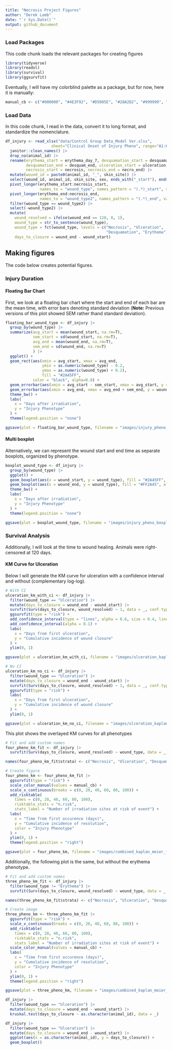 ```yaml
---
title: "Necrosis Project Figures"
author: "Derek Lamb"
date: "`r Sys.Date()`"
output: github_document
---
```


### Load Packages
This code chunk loads the relevant packages for creating figures 
```r
library(tidyverse)
library(readxl)
library(survival)
library(ggsurvfit)
```

Eventually, I will have my colorblind palette as a package, but for now, here it is manually:

```r
manual_cb <- c("#000000", "#4E3F92", "#D5005E", "#28A2D2", "#999999", "#009B77", "#CC49A7",   "#00739E", "#862AAF", "#666666")
```


### Load Data
In this code chunk, I read in the data, convert it to long format, and standardize the nomenclature.
```r
df_injury <- read_xlsx("data/Control Group Data_Model Ver.xlsx",
                    sheet="Clinical Onset of Injury Pheno", range="A1:K36") |> 
  janitor::clean_names() |> 
  drop_na(animal_id) |> 
  rename(erythema_start = erythema_day_7, desquamation_start = desquamation, 
         desquamation_end = desquam_end, ulceration_start = ulceration, ulceration_end = ulc_end,
         necrosis_start = necrosis, necrosis_end = necro_end) |> 
  mutate(wound_id = paste0(animal_id, "_", skin_site)) |> 
  select(wound_id, animal_id, skin_site, sex, ends_with("_start"), ends_with("_end")) |> 
  pivot_longer(erythema_start:necrosis_start,
               names_to = "wound_type", names_pattern = "(.*)_start", values_to = "wound_start") |> 
  pivot_longer(erythema_end:necrosis_end,
               names_to = "wound_type2", names_pattern = "(.*)_end", values_to = "wound_end") |> 
  filter(wound_type == wound_type2) |> 
  select(-wound_type2) |> 
  mutate(
    wound_resolved = ifelse(wound_end == 120, 0, 1),
    wound_type = str_to_sentence(wound_type),
    wound_type = fct(wound_type, levels = c("Necrosis", "Ulceration", 
                                            "Desquamation", "Erythema")),
    days_to_closure = wound_end - wound_start)
```


## Making figures
The code below creates potential figures.

### Injury Duration

#### Floating Bar Chart
First, we look at a floating bar chart where the start and end of each bar are the mean time, with error bars denoting standard deviation (**Note:** Previous versions of this plot showed SEM rather thand standard deviation).

```r
floating_bar_wound_type <- df_injury |> 
  group_by(wound_type) |> 
  summarize(avg_start = mean(wound_start, na.rm=T), 
            sem_start = sd(wound_start, na.rm=T),
            avg_end = mean(wound_end, na.rm=T),
            sem_end = sd(wound_end, na.rm=T)
            ) |> 
  ggplot() +
  geom_rect(aes(xmin = avg_start, xmax = avg_end, 
                ymin = as.numeric(wound_type) - 0.2, 
                ymax = as.numeric(wound_type) + 0.2),
                fill = "#2A45FF", 
            color = "black", alpha=0.8) +
  geom_errorbar(aes(xmin = avg_start - sem_start, xmax = avg_start, y = wound_type), width = 0.2)+
  geom_errorbar(aes(xmin = avg_end, xmax = avg_end + sem_end, y = wound_type), width = 0.2) +
  theme_bw() +
  labs(
    x = "Days after irradiation",
    y = "Injury Phenotype"
  ) +
  theme(legend.position = "none")

ggsave(plot = floating_bar_wound_type, filename = "images/injury_pheno_floating_bar_start_and_end.png")
```


#### Multi boxplot
Alternatively, we can represent the wound start and end time as separate boxplots, organized by phenotype.

```r
boxplot_wound_type <- df_injury |> 
  group_by(wound_type) |> 
  ggplot() +
  geom_boxplot(aes(x = wound_start, y = wound_type), fill = "#2A45FF", alpha = 0.8) +
  geom_boxplot(aes(x = wound_end, y = wound_type), fill = "#FF2A45", alpha = 0.8) +
  theme_bw() +
  labs(
    x = "Days after irradiation",
    y = "Injury Phenotype"
  ) +
  theme(legend.position = "none") 

ggsave(plot = boxplot_wound_type, filename = "images/injury_pheno_boxplot_start_and_end.png")
```


### Survival Analysis 
Additionally, I will look at the time to wound healing. Animals were right-censored at 120 days.

#### KM Curve for Ulceration

Below I will generate the KM curve for ulceration with a confidence interval and without (complementary log-log).

```r
# With CI
ulceration_km_with_ci <- df_injury |> 
  filter(wound_type == "Ulceration") |> 
  mutate(days_to_closure = wound_end - wound_start) |> 
  survfit(Surv(days_to_closure, wound_resolved) ~ 1, data = _, conf.type = "log-log") |> 
  ggsurvfit(type = "risk") +
  add_confidence_interval(type = "lines", alpha = 0.6, size = 0.4, linetype = "dashed") +
  add_confidence_interval(alpha = 0.1) + 
  labs(
    x = "Days from first ulceration",
    y = "Cumulative incidence of wound closure"
  ) +
  ylim(0, 1)

ggsave(plot = ulceration_km_with_ci, filename = "images/ulceration_kaplan_meier_with_ci.png")

# No CI
ulceration_km_no_ci <- df_injury |> 
  filter(wound_type == "Ulceration") |> 
  mutate(days_to_closure = wound_end - wound_start) |> 
  survfit(Surv(days_to_closure, wound_resolved) ~ 1, data = _, conf.type = "log-log") |> 
  ggsurvfit(type = "risk") +
  labs(
    x = "Days from first ulceration",
    y = "Cumulative incidence of wound closure"
  ) +
  ylim(0, 1)

ggsave(plot = ulceration_km_no_ci, filename = "images/ulceration_kaplan_meier_no_ci.png")
```

This plot shows the overlayed KM curves for all phenotypes

```r
# Fit and add custom names
four_pheno_km_fit <- df_injury |> 
  survfit(Surv(days_to_closure, wound_resolved) ~ wound_type, data = _, conf.type = "log-log") 

names(four_pheno_km_fit$strata) <- c("Necrosis", "Ulceration", "Desquamation", "Erythema")

# Create figure
four_pheno_km <- four_pheno_km_fit |> 
  ggsurvfit(type = "risk") +
  scale_color_manual(values = manual_cb) +
  scale_x_continuous(breaks = c(0, 20, 40, 60, 80, 100)) +
  add_risktable(
    times = c(0, 20, 40, 60, 80, 100),
    risktable_stats = "n.risk", 
    stats_label = "Number of irradiation sites at risk of event") +
  labs(
    x = "Time from first occurence (days)",
    y = "Cumulative incidence of resolution",
    color = "Injury Phenotype"
  ) +
  ylim(0, 1) +
  theme(legend.position = "right")

ggsave(plot = four_pheno_km, filename = "images/combined_kaplan_meier_four_phenos.png")
```

Additionally, the following plot is the same, but without the erythema phenotype.
```r
# Fit and add custom names
three_pheno_km_fit <- df_injury |> 
  filter(wound_type != "Erythema") |> 
  survfit(Surv(days_to_closure, wound_resolved) ~ wound_type, data = _, conf.type = "log-log") 

names(three_pheno_km_fit$strata) <- c("Necrosis", "Ulceration", "Desquamation")

# Create image
three_pheno_km <- three_pheno_km_fit |> 
  ggsurvfit(type = "risk") +
  scale_x_continuous(breaks = c(0, 20, 40, 60, 80, 100)) +
  add_risktable(
    times = c(0, 20, 40, 60, 80, 100),
    risktable_stats = "n.risk", 
    stats_label = "Number of irradiation sites at risk of event") +
  scale_color_manual(values = manual_cb) +
  labs(
    x = "Time from first occurence (days)",
    y = "Cumulative incidence of resolution",
    color = "Injury Phenotype"
  ) +
  ylim(0, 1) +
  theme(legend.position = "right")

ggsave(plot = three_pheno_km, filename = "images/combined_kaplan_meier_three_phenos.png")
```



<!-- Oops. Doesn't look like you can actually consider all wound sites independently. -->
```r
df_injury |> 
  filter(wound_type == "Ulceration") |> 
  mutate(days_to_closure = wound_end - wound_start) |> 
  kruskal.test(days_to_closure ~ as.character(animal_id), data = _) 

df_injury |> 
  filter(wound_type == "Ulceration") |> 
  mutate(days_to_closure = wound_end - wound_start) |> 
  ggplot(aes(x = as.character(animal_id), y = days_to_closure)) +
  geom_boxplot()
```


